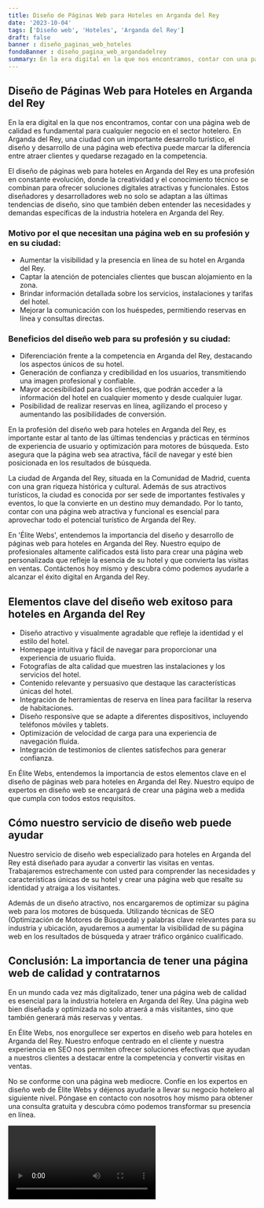 ```yaml
---
title: Diseño de Páginas Web para Hoteles en Arganda del Rey
date: '2023-10-04'
tags: ['Diseño web', 'Hoteles', 'Arganda del Rey']
draft: false
banner : diseño_paginas_web_hoteles
fondoBanner : diseño_pagina_web_argandadelrey
summary: En la era digital en la que nos encontramos, contar con una página web de calidad es fundamental para cualquier negocio en el sector hotelero. En Arganda del Rey, una ciudad con un importante desarrollo turístico, el diseño y desarrollo de una página web efectiva puede marcar la diferencia entre atraer clientes y quedarse rezagado en la competencia.
---
```


## Diseño de Páginas Web para Hoteles en Arganda del Rey

En la era digital en la que nos encontramos, contar con una página web de calidad es fundamental para cualquier negocio en el sector hotelero. En Arganda del Rey, una ciudad con un importante desarrollo turístico, el diseño y desarrollo de una página web efectiva puede marcar la diferencia entre atraer clientes y quedarse rezagado en la competencia.

El diseño de páginas web para hoteles en Arganda del Rey es una profesión en constante evolución, donde la creatividad y el conocimiento técnico se combinan para ofrecer soluciones digitales atractivas y funcionales. Estos diseñadores y desarrolladores web no solo se adaptan a las últimas tendencias de diseño, sino que también deben entender las necesidades y demandas específicas de la industria hotelera en Arganda del Rey.

### Motivo por el que necesitan una página web en su profesión y en su ciudad:

- Aumentar la visibilidad y la presencia en línea de su hotel en Arganda del Rey.
- Captar la atención de potenciales clientes que buscan alojamiento en la zona.
- Brindar información detallada sobre los servicios, instalaciones y tarifas del hotel.
- Mejorar la comunicación con los huéspedes, permitiendo reservas en línea y consultas directas.

### Beneficios del diseño web para su profesión y su ciudad:

- Diferenciación frente a la competencia en Arganda del Rey, destacando los aspectos únicos de su hotel.
- Generación de confianza y credibilidad en los usuarios, transmitiendo una imagen profesional y confiable.
- Mayor accesibilidad para los clientes, que podrán acceder a la información del hotel en cualquier momento y desde cualquier lugar.
- Posibilidad de realizar reservas en línea, agilizando el proceso y aumentando las posibilidades de conversión.

En la profesión del diseño web para hoteles en Arganda del Rey, es importante estar al tanto de las últimas tendencias y prácticas en términos de experiencia de usuario y optimización para motores de búsqueda. Esto asegura que la página web sea atractiva, fácil de navegar y esté bien posicionada en los resultados de búsqueda.

La ciudad de Arganda del Rey, situada en la Comunidad de Madrid, cuenta con una gran riqueza histórica y cultural. Además de sus atractivos turísticos, la ciudad es conocida por ser sede de importantes festivales y eventos, lo que la convierte en un destino muy demandado. Por lo tanto, contar con una página web atractiva y funcional es esencial para aprovechar todo el potencial turístico de Arganda del Rey.

En 'Élite Webs', entendemos la importancia del diseño y desarrollo de páginas web para hoteles en Arganda del Rey. Nuestro equipo de profesionales altamente calificados está listo para crear una página web personalizada que refleje la esencia de su hotel y que convierta las visitas en ventas. Contáctenos hoy mismo y descubra cómo podemos ayudarle a alcanzar el éxito digital en Arganda del Rey.

<GifSeo />

<Cta />

## Elementos clave del diseño web exitoso para hoteles en Arganda del Rey

- Diseño atractivo y visualmente agradable que refleje la identidad y el estilo del hotel.
- Homepage intuitiva y fácil de navegar para proporcionar una experiencia de usuario fluida.
- Fotografías de alta calidad que muestren las instalaciones y los servicios del hotel.
- Contenido relevante y persuasivo que destaque las características únicas del hotel.
- Integración de herramientas de reserva en línea para facilitar la reserva de habitaciones.
- Diseño responsive que se adapte a diferentes dispositivos, incluyendo teléfonos móviles y tablets.
- Optimización de velocidad de carga para una experiencia de navegación fluida.
- Integración de testimonios de clientes satisfechos para generar confianza.

En Élite Webs, entendemos la importancia de estos elementos clave en el diseño de páginas web para hoteles en Arganda del Rey. Nuestro equipo de expertos en diseño web se encargará de crear una página web a medida que cumpla con todos estos requisitos. 

## Cómo nuestro servicio de diseño web puede ayudar

Nuestro servicio de diseño web especializado para hoteles en Arganda del Rey está diseñado para ayudar a convertir las visitas en ventas. Trabajaremos estrechamente con usted para comprender las necesidades y características únicas de su hotel y crear una página web que resalte su identidad y atraiga a los visitantes.

Además de un diseño atractivo, nos encargaremos de optimizar su página web para los motores de búsqueda. Utilizando técnicas de SEO (Optimización de Motores de Búsqueda) y palabras clave relevantes para su industria y ubicación, ayudaremos a aumentar la visibilidad de su página web en los resultados de búsqueda y atraer tráfico orgánico cualificado.

## Conclusión: La importancia de tener una página web de calidad y contratarnos

En un mundo cada vez más digitalizado, tener una página web de calidad es esencial para la industria hotelera en Arganda del Rey. Una página web bien diseñada y optimizada no solo atraerá a más visitantes, sino que también generará más reservas y ventas.

En Élite Webs, nos enorgullece ser expertos en diseño web para hoteles en Arganda del Rey. Nuestro enfoque centrado en el cliente y nuestra experiencia en SEO nos permiten ofrecer soluciones efectivas que ayudan a nuestros clientes a destacar entre la competencia y convertir visitas en ventas.

No se conforme con una página web mediocre. Confíe en los expertos en diseño web de Élite Webs y déjenos ayudarle a llevar su negocio hotelero al siguiente nivel. Póngase en contacto con nosotros hoy mismo para obtener una consulta gratuita y descubra cómo podemos transformar su presencia en línea.

<Video />

<CtaBot job='Hoteles' city='Arganda del Rey'/>

<Gmaps query='Arganda del Rey+españa+maps' />